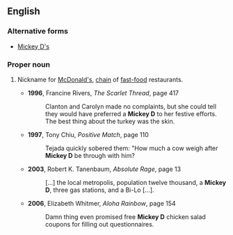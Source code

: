 ==English==

===Alternative forms===
* [[Mickey D's]]

===Proper noun===
{{en-proper noun}}

# {{slang}} Nickname for [[McDonald's]], [[chain]] of [[fast-food]] restaurants.
#* '''1996''', Francine Rivers, ''The Scarlet Thread'', page 417
#*: Clanton and Carolyn made no complaints, but she could tell they would have preferred a '''Mickey D''' to her festive efforts. The best thing about the turkey was the skin.
#* '''1997''', Tony Chiu, ''Positive Match'', page 110
#*: Tejada quickly sobered them: "How much a cow weigh after '''Mickey D''' be through with him?
#* '''2003''', Robert K. Tanenbaum, ''Absolute Rage'', page 13
#*: […] the local metropolis, population twelve thousand, a '''Mickey D''', three gas stations, and a Bi-Lo […].
#* '''2006''', Elizabeth Whitmer, ''Aloha Rainbow'', page 154
#*: Damn thing even promised free '''Mickey D''' chicken salad coupons for filling out questionnaires.